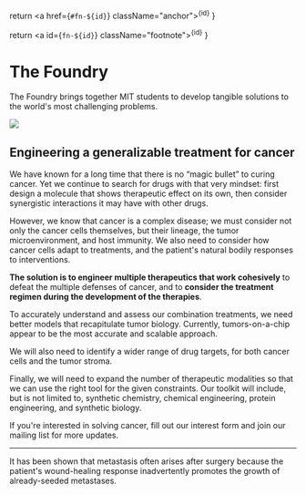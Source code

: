   return <a href={`#fn-${id}`} className="anchor"><sup>{id}</sup></a>
}

  return <a id={`fn-${id}`} className="footnote"><sup>{id}</sup></a>
}

# The Foundry

The Foundry brings together MIT students to develop tangible solutions to the world's most challenging problems.

![](./foundry.jpeg)

## Engineering a generalizable treatment for cancer

We have known for a long time that there is no &ldquo;magic bullet&rdquo; to curing cancer. Yet we continue to search for drugs with that very mindset: first design a molecule that shows therapeutic effect on its own, then consider synergistic interactions it may have with other drugs.

However, we know that cancer is a complex disease; we must consider not only the cancer cells themselves, but their lineage, the tumor microenvironment, and host immunity. We also need to consider how cancer cells adapt to treatments, and the patient's natural bodily responses to interventions.<Ref id="1"/>

**The solution is to engineer multiple therapeutics that work cohesively** to defeat the multiple defenses of cancer, and to **consider the treatment regimen during the development of the therapies**.

To accurately understand and assess our combination treatments, we need better models that recapitulate tumor biology. Currently, tumors-on-a-chip appear to be the most accurate and scalable approach.

We will also need to identify a wider range of drug targets, for both cancer cells and the tumor stroma. 

Finally, we will need to expand the number of therapeutic modalities so that we can use the right tool for the given constraints. Our toolkit will include, but is not limited to, synthetic chemistry, chemical engineering, protein engineering, and synthetic biology.

If you're interested in solving cancer, fill out our interest form and join our mailing list for more updates.

---

<Footnote id="1" /> It has been shown that metastasis often arises after surgery because the patient's wound-healing response inadvertently promotes the growth of already-seeded metastases.